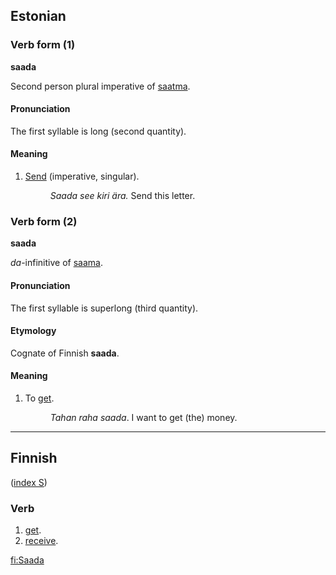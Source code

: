 ==Estonian==

===Verb form (1)===
'''saada'''

Second person plural imperative of [[saatma]].  

====Pronunciation====
The first syllable is long (second quantity).

====Meaning====
#[[Send]] (imperative, singular).
#: ''Saada see kiri ära.'' Send this letter. 

===Verb form (2)===
'''saada'''

''da''-infinitive of [[saama]]. 

====Pronunciation====
The first syllable is superlong (third quantity). 

====Etymology====
Cognate of Finnish '''saada'''.

====Meaning====
#To [[get]].
#: ''Tahan raha saada''. I want to get (the) money.
----
==Finnish==
([[Wiktionary:Finnish_index_s|index S]])

===Verb===

# [[get]].
# [[receive]].

[[fi:Saada]]